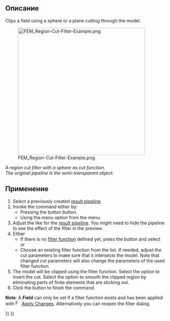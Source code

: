 <languages/>

<div class="mw-translate-fuzzy">
{{Docnav/ru
|[[FEM_PostFilterCutFunction/ru|Function cut filter]]
|[[FEM_PostFilterDataAlongLine/ru|Line clip filter]]
|[[FEM_Workbench/ru|FEM]]
|IconL=FEM_PostFilterCutFunction.svg
|IconR=FEM_PostFilterDataAlongLine.svg
|IconC=Workbench_FEM.svg
}}
</div>

<div class="mw-translate-fuzzy">
{{GuiCommand/ru
|Name=FEM PostFilterClipRegion
|MenuLocation=Results → Region clip filter
|Workbenches=[[FEM_Workbench/ru|FEM]]
|Shortcut=
|SeeAlso=[[FEM_tutorial/ru|FEM tutorial]]
}}
</div>

<span id="Description"></span>
==Описание==

Clips a field using a sphere or a plane cutting through the model.

[[File:FEM_Region-Cut-Filter-Example.png|400px]]

''A region cut filter with a sphere as cut function.</br>The original pipeline is the semi-transparent object.''

<span id="Usage"></span>
==Применение==

# Select a previously created [[FEM_PostPipelineFromResult|result pipeline]].
# Invoke the command either by:
#* Pressing the button {{Button|[[Image:FEM_PostFilterClipRegion.svg|16px]] '''Region clip filter'''}} button.
#* Using the menu {{MenuCommand|Results → [[Image:FEM_PostFilterClipRegion.svg|16px]] Region clip filter}} option from the menu.
# Adjust the {{MenuCommand|Result display options}} like for the [[FEM_PostPipelineFromResult|result pipeline]]. You might need to hide the pipeline to see the effect of the filter in the preview.
# Either
#* If there is no [[FEM_PostCreateFunctions|filter function]] defined yet, press the {{Button|[[Image:List-add.svg|16px]] Create}} button and select {{MenuCommand|[[Image:FEM_PostCreateFunctionPlane.svg|16px]] Plane}} or {{MenuCommand|[[Image:FEM_PostCreateFunctionSphere.svg|16px]] Sphere}}
#* Choose an existing filter function from the list. If needed, adjust the cut parameters to make sure that it intersects the model. Note that changed cut parameters will also change the parameters of the used filter function.
# The model will be clipped using the filter function. Select the {{MenuCommand|Inside Out}} option to invert the cut. Select the {{MenuCommand|Cut Cells}} option to smooth the clipped region by eliminating parts of finite elements that are sticking out.
# Click the {{Button|OK}} button to finish the command.

'''Note''': A '''Field''' can only be set if a filter function exists and has been applied with  [[Image:FEM_PostApplyChanges.svg|16px]] [[FEM_PostApplyChanges|Apply Changes]]. Alternatively you can reopen the filter dialog.


<div class="mw-translate-fuzzy">
{{Docnav/ru
|[[FEM_PostFilterCutFunction/ru|Function cut filter]]
|[[FEM_PostFilterDataAlongLine/ru|Line clip filter]]
|[[FEM_Workbench/ru|FEM]]
|IconL=FEM_PostFilterCutFunction.svg
|IconR=FEM_PostFilterDataAlongLine.svg
|IconC=Workbench_FEM.svg
}}
</div>

{{FEM Tools navi{{#translation:}}}}
{{Userdocnavi{{#translation:}}}}